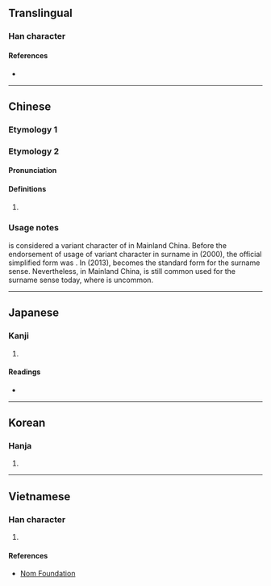 {{also|𡩋|寗|宁}}
{{character info}}
==Translingual==

===Han character===
{{Han char|rn=101|rad=用|as=07|sn=12|four=30227|canj=JPBQ|ids=⿳宀心用}}

====References====
* {{Han ref|kx=0756.080|dkj=21717|dj=1166.100|hdz=20944.080|uh=752F|ud=29999|bh=DAAC|bd=55980}}

----

==Chinese==

===Etymology 1===
{{zh-see|寧|v}}

===Etymology 2===
{{zh-forms}}

====Pronunciation====
{{zh-pron
|m=Nìng
|m-s=
|c=ning6
|c-t=
|g=
|h=pfs=
|j=
|md=
|mn=
|mn-t=
|w=
|x=
|mc=y
|oc=2,y
|cat=pn
}}

====Definitions====
{{zh-hanzi}}

# {{surname|zh}}

===Usage notes===
{{lang|zh|甯}} is considered a variant character of {{zh-l|寧}} in Mainland China. Before the endorsement of usage of variant character in surname in {{lang|zh|中华人民共和国国家通用语言文字法}} (2000), the official simplified form was {{lang|zh|宁}}. In {{lang|zh|通用规范汉字表}} (2013), {{lang|zh|甯}} becomes the standard form for the surname sense. Nevertheless, in Mainland China, {{lang|zh|宁}} is still common used for the surname sense today, where {{lang|zh|甯}} is uncommon.
----

==Japanese==

===Kanji===
{{ja-kanji|grade=|rs=用07}}

# {{rfdef|ja|sort=用07}}

====Readings====
* {{ja-readings|on=ねい, にゅう, でい, にょう|kun=ねがい|nanori=やす}}

----

==Korean==

===Hanja===
{{ko-hanja|hangeul=[[녕]]>[[영]]|eumhun=|rv=nyeong>yeong|mr=nyŏng>yŏng|y=nyeng>yeng}}

# {{rfdef|ko|sort=用07}}

----

==Vietnamese==

===Han character===
{{vi-hantu|rs=用07|[[ninh]]}}

# {{rfdef|vi|sort=用07}}

====References====
* [http://nomfoundation.org/common/nom_details.php?codepoint=752f Nom Foundation]